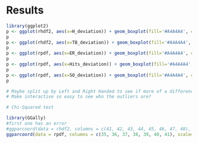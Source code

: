# Results

```r
library(ggplot2)
p <- ggplot(rhdf2, aes(x=H_deviation)) + geom_boxplot(fill='#A4A4A4', color="darkred") + labs(title = 'Difference between player hits in the game vs. real life')
p
p <- ggplot(rhdf2, aes(x=TB_deviation)) + geom_boxplot(fill='#A4A4A4', color="darkred") + labs(title = 'Difference between player total bases in the game vs. real life')
p
p <- ggplot(rpdf, aes(x=ER_deviation)) + geom_boxplot(fill='#A4A4A4', color="darkred") + labs(title = 'Difference between pitcher runs given up in the game vs. real life')
p
p <- ggplot(rpdf, aes(x=Hits_deviation)) + geom_boxplot(fill='#A4A4A4', color="darkred") + labs(title = 'Difference between pitcher hits given up in the game vs. real life')
p
p <- ggplot(rpdf, aes(x=SO_deviation)) + geom_boxplot(fill='#A4A4A4', color="darkred") + labs(title = 'Difference between pitcher strikeouts in the game vs. real life')
p

# Maybe split up by Left and Right Handed to see if more of a difference?
# Make interactive so easy to see who the outliers are?

# Chi-Squared test

library(GGally)
#first one has an error
#ggparcoord(data = rhdf2, columns = c(41, 42, 43, 44, 45, 46, 47, 48), scale="uniminmax", splineFactor = 10, alphaLines = 0.3) + xlab("") + ylab("") 
ggparcoord(data = rpdf, columns = c(35, 36, 37, 38, 39, 40, 41), scale="uniminmax", splineFactor = 10, alphaLines = 0.3) + xlab("") + ylab("")

```


